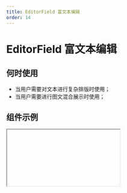 ```yaml
---
title: EditorField 富文本编辑
order: 14
---
```


# EditorField 富文本编辑

## 何时使用

- 当用户需要对文本进行复杂排版时使用；
- 当用户需要进行图文混合展示时使用；

## 组件示例


<Iframe url="https://www.aliwork.com/developer/editor-field-v2?isRenderNav=false" />

## 组件属性



<AttrTable
  category="form"
  dataSource={[
    {
      code: 'value',
      type: 'string',
      default: '-',
      desc: '富文本默认值',
    },
    {
      code: 'placeholder',
      type: 'string',
      default: `'请输入'`,
      desc: '占位提示',
    },
    {
      code: 'config',
      type: 'object',
      default: `{
                "statusbar": false,
                "menubar": false,
                "toolbar1": "undo redo bold italic underline strikethrough | fontselect fontsizeselect forecolor backcolor | alignleft aligncenter alignright alignjustify | bullist numlist outdent indent | table link image media upload | code | fullscreen | variable | removeformat",
                "toolbar2": false,
                "height": 300,
                "fontsize_formats": "8px 10px 12px 14px 16px 18px 24px 36px 48px",
                "visual": true,
                "keep_values": false,
                "forced_root_block": "div",
                "plugins": [
                    "advlist autolink lists link image charmap print preview anchor",
                    "searchreplace visualblocks code fullscreen",
                    "insertdatetime media table contextmenu paste code",
                    "colorpicker",
                    "upload",
                    "placeholder",
                    "variable",
                    "noneditable"
                ]
            }`,
      desc: '通用配置',
    },
    {
      code: 'inputName',
      type: 'string',
      default: `'file'`,
      desc: '上传的file input的name属性，默认file',
    },
    {
      code: 'actionUrl',
      type: 'string',
      default: '-',
      desc: '数据提交后端处理接口，需要返回JSON格式数据',
    },
    {
      code: 'formatResult',
      type: '( response: object ) => void',
      default: '-',
      desc: '处理返回数据',
    },
    {
      code: 'errorCallback',
      type: '() => void',
      default: '-',
      desc: '错误回调',
    },
    {
      code: 'progressCallback',
      type: '() => void',
      default: '-',
      desc: '上传进度回调',
    },
    {
      code: 'headers',
      type: 'object',
      default: '{}',
      desc: '图片上传请求头配置',
    },
    {
      code: 'onChange',
      type: '({ value : string }) => void',
      default: '-',
      desc: 'onChange 值发生变化',
    },
  ]}
/>